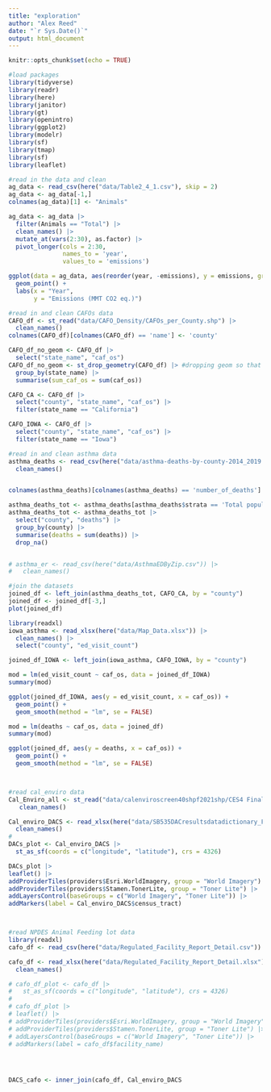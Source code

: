 ```yaml
---
title: "exploration"
author: "Alex Reed"
date: "`r Sys.Date()`"
output: html_document
---
```


```r
knitr::opts_chunk$set(echo = TRUE)

#load packages 
library(tidyverse)
library(readr)
library(here)
library(janitor)
library(gt)
library(openintro)
library(ggplot2)
library(modelr)
library(sf)
library(tmap)
library(sf)
library(leaflet)
```


```r
#read in the data and clean
ag_data <- read_csv(here("data/Table2_4_1.csv"), skip = 2) 
ag_data <- ag_data[-1,]
colnames(ag_data)[1] <- "Animals"

ag_data <- ag_data |>
  filter(Animals == "Total") |>
  clean_names() |>
  mutate_at(vars(2:30), as.factor) |> 
  pivot_longer(cols = 2:30, 
               names_to = 'year',
               values_to = 'emissions')
```

```r
ggplot(data = ag_data, aes(reorder(year, -emissions), y = emissions, group = 1)) + 
  geom_point() +
  labs(x = "Year",
       y = "Emissions (MMT CO2 eq.)")
```

```r
#read in and clean CAFOs data 
CAFO_df <- st_read("data/CAFO_Density/CAFOs_per_County.shp") |>
  clean_names() 
colnames(CAFO_df)[colnames(CAFO_df) == 'name'] <- 'county' 

CAFO_df_no_geom <- CAFO_df |>
  select("state_name", "caf_os") 
CAFO_df_no_geom <- st_drop_geometry(CAFO_df) |> #dropping geom so that I can sum values in caf_os col
  group_by(state_name) |>
  summarise(sum_caf_os = sum(caf_os))

CAFO_CA <- CAFO_df |>
  select("county", "state_name", "caf_os") |>
  filter(state_name == "California")

CAFO_IOWA <- CAFO_df |>
  select("county", "state_name", "caf_os") |>
  filter(state_name == "Iowa")
```

```r
#read in and clean asthma data 
asthma_deaths <- read_csv(here("data/asthma-deaths-by-county-2014_2019.csv")) |>
  clean_names() 


colnames(asthma_deaths)[colnames(asthma_deaths) == 'number_of_deaths'] <- 'deaths' 

asthma_deaths_tot <- asthma_deaths[asthma_deaths$strata == 'Total population',] 
asthma_deaths_tot <- asthma_deaths_tot |>
  select("county", "deaths") |>
  group_by(county) |>
  summarise(deaths = sum(deaths)) |>
  drop_na()


# asthma_er <- read_csv(here("data/AsthmaEDByZip.csv")) |>
#   clean_names()

#join the datasets
joined_df <- left_join(asthma_deaths_tot, CAFO_CA, by = "county")
joined_df <- joined_df[-3,]
plot(joined_df)
```


```r
library(readxl)
iowa_asthma <- read_xlsx(here("data/Map_Data.xlsx")) |>
  clean_names() |>
  select("county", "ed_visit_count") 

joined_df_IOWA <- left_join(iowa_asthma, CAFO_IOWA, by = "county")

mod = lm(ed_visit_count ~ caf_os, data = joined_df_IOWA)
summary(mod)

ggplot(joined_df_IOWA, aes(y = ed_visit_count, x = caf_os)) + 
  geom_point() + 
  geom_smooth(method = "lm", se = FALSE)
```

```r
mod = lm(deaths ~ caf_os, data = joined_df)
summary(mod)

ggplot(joined_df, aes(y = deaths, x = caf_os)) + 
  geom_point() + 
  geom_smooth(method = "lm", se = FALSE)




```

```r
#read cal_enviro data
Cal_Enviro_all <- st_read("data/calenviroscreen40shpf2021shp/CES4 Final Shapefile.shp") |>
   clean_names() 

Cal_enviro_DACS <- read_xlsx(here("data/SB535DACresultsdatadictionary_F_2022.xlsx"), sheet = 4) |>
  clean_names() 
# 
DACs_plot <- Cal_enviro_DACS |>
  st_as_sf(coords = c("longitude", "latitude"), crs = 4326)

DACs_plot |>
leaflet() |>
addProviderTiles(providers$Esri.WorldImagery, group = "World Imagery") |>
addProviderTiles(providers$Stamen.TonerLite, group = "Toner Lite") |>
addLayersControl(baseGroups = c("World Imagery", "Toner Lite")) |>
addMarkers(label = Cal_enviro_DACS$census_tract)



#read NPDES Animal Feeding lot data
library(readxl)
cafo_df <- read_csv(here("data/Regulated_Facility_Report_Detail.csv")) 

cafo_df <- read_xlsx(here("data/Regulated_Facility_Report_Detail.xlsx")) |>
  clean_names()

# cafo_df_plot <- cafo_df |>
#   st_as_sf(coords = c("longitude", "latitude"), crs = 4326)
# 
# cafo_df_plot |>
# leaflet() |>
# addProviderTiles(providers$Esri.WorldImagery, group = "World Imagery") |>
# addProviderTiles(providers$Stamen.TonerLite, group = "Toner Lite") |>
# addLayersControl(baseGroups = c("World Imagery", "Toner Lite")) |>
# addMarkers(label = cafo_df$facility_name)


  
```


```r
DACS_cafo <- inner_join(cafo_df, Cal_enviro_DACS
```
